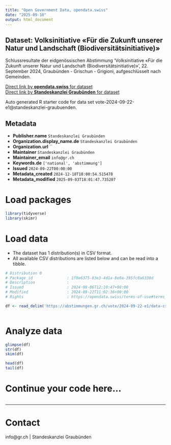 ```yaml
---
title: "Open Government Data, opendata.swiss"
date: "2025-09-10"
output: html_document
---
```


## Dataset: Volksinitiative «Für die Zukunft unserer Natur und Landschaft (Biodiversitätsinitiative)»

Schlussresultate der eidgenössischen Abstimmung 'Volksinitiative «Für die Zukunft unserer Natur und Landschaft (Biodiversitätsinitiative)»', 22. September 2024, Graubünden - Grischun - Grigioni, aufgeschlüsselt nach Gemeinden.

[Direct link by **opendata.swiss** for dataset](https://opendata.swiss/de/dataset/volksinitiative-fur-die-zukunft-unserer-natur-und-landschaft-biodiversitatsinitiative)<br>
[Direct link by **Standeskanzlei Graubünden** for dataset](https://abstimmungen.gr.ch/vote/2024-09-22-e1/data)

Auto generated R starter code for data set vote-2024-09-22-e1@standeskanzlei-graubuenden.

## Metadata

- **Publisher.name** `Standeskanzlei Graubünden`
- **Organization.display_name.de** `Standeskanzlei Graubünden`
- **Organization.url** ``
- **Maintainer** `Standeskanzlei Graubünden`
- **Maintainer_email** `info@gr.ch`
- **Keywords.de** `['national', 'abstimmung']`
- **Issued** `2024-09-22T00:00:00`
- **Metadata_created** `2024-12-18T18:00:54.515478`
- **Metadata_modified** `2025-09-03T18:01:47.735207`


# Load packages

```r

library(tidyverse)
library(skimr)

```

# Load data

-   The dataset has 1 distribution(s) in CSV format.
-   All available CSV distributions are listed below and can be read into a tibble.

```r

# Distribution 0
# Package_id               : 1f8e6375-83e3-4d1a-8e0a-395fc0a6330d
# Description              : 
# Issued                   : 2024-08-06T12:10:47+00:00
# Modified                 : 2024-09-22T11:02:36+00:00
# Rights                   : https://opendata.swiss/terms-of-use#terms_by

df <- read_delim('https://abstimmungen.gr.ch/vote/2024-09-22-e1/data-csv')



```

# Analyze data

```r

glimpse(df)
str(df)
skim(df)

head(df)
tail(df)

```

# Continue your code here...

```r

```

------------------------------------------------------------------------

# Contact

info@gr.ch | Standeskanzlei Graubünden
